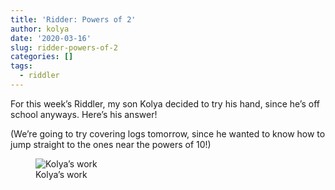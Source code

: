 ```yaml
---
title: 'Ridder: Powers of 2'
author: kolya
date: '2020-03-16'
slug: ridder-powers-of-2
categories: []
tags:
  - riddler
---
```


For this week's Riddler, my son Kolya decided to try his hand,
since he's off school anyways. Here's his answer!

(We're going to try covering logs tomorrow, since he wanted to know
how to jump straight to the ones near the powers of 10!)

![Kolya's work](/post/2020-03-16-ridder-powers-of-2_files/Kolya - Powers of 2.jpg)

